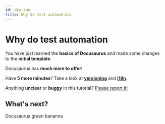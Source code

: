 ---
id: dry-run
title: Why do test automation
---


# Why do test automation

You have just learned the **basics of Docusaurus** and made some changes to the **initial template**.

Docusaurus has **much more to offer**!

Have **5 more minutes**? Take a look at **[versioning](../tutorial-extras/manage-docs-versions.md)** and **[i18n](../tutorial-extras/translate-your-site.md)**.

Anything **unclear** or **buggy** in this tutorial? [Please report it!](https://github.com/facebook/docusaurus/discussions/4610)

## What's next?

<YouTubeEmbed embedId="YcCw6cS7Uy0">Docusaurus green</YouTubeEmbed>
bananna
